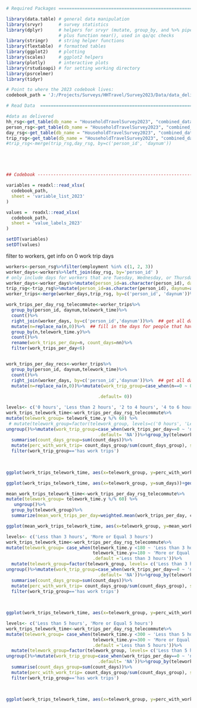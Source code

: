 

```r
# Required Packages ============================================================

library(data.table) # general data manipulation
library(srvyr)      # survey statistics
library(dplyr)      # helpers for srvyr (mutate, group_by, and %>% pipe), 
                    # plus function near(), used in qa/qc checks 
library(stringr)    # string helper functions
library(flextable)  # formatted tables
library(ggplot2)    # plotting
library(scales)     # ggplot2 helpers
library(plotly)     # interactive plots
library(rstudioapi) # for setting working directory
library(psrcelmer)
library(tidyr)

# Point to where the 2023 codebook lives:
codebook_path = 'J:/Projects/Surveys/HHTravel/Survey2023/Data/data_deliverable_81823/codebook_guide/PSRC_Combined_Codebook_2023_08162023.xlsx'

# Read Data  ===================================================================

#data as delivered
hh_rsg<-get_table(db_name = "HouseholdTravelSurvey2023", "combined_data", "v_household")
person_rsg<-get_table(db_name = "HouseholdTravelSurvey2023", "combined_data", "v_person")
day_rsg<-get_table(db_name = "HouseholdTravelSurvey2023", "combined_data", "v_day")
trip_rsg<-get_table(db_name = "HouseholdTravelSurvey2023", "combined_data", "v_trip")
#trip_rsg<-merge(trip_rsg,day_rsg, by=c('person_id', 'daynum'))





## Codebook -------------------------------------------------------------------- 

variables = readxl::read_xlsx(
  codebook_path,
  sheet = 'variable_list_2023'
)

values =  readxl::read_xlsx(
  codebook_path,
  sheet = 'value_labels_2023'
)

setDT(variables)
setDT(values)

```



filter to workers, get info on 0 work trip days
```r

workers<-person_rsg%>%filter(employment %in% c(1, 2, 3))
worker_days<-workers%>%left_join(day_rsg, by='person_id' )
# only include days for workers that are Tuesday, Wednesday, or Thursday
worker_days<-worker_days%>%mutate(person_id=as.character(person_id), daynum=as.character(daynum))%>%filter(travel_dow %in% c(2,3,4))
trip_rsg<-trip_rsg%>%mutate(person_id=as.character(person_id), daynum=as.character(daynum))
worker_trips<-merge(worker_days,trip_rsg, by=c('person_id', 'daynum'))%>%filter(dest_purpose_cat %in% c(2,3))
```

```r

work_trips_per_day_rsg_telecommute<-worker_trips%>%
  group_by(person_id, daynum,telework_time)%>%
  count()%>%
  right_join(worker_days, by=c('person_id','daynum'))%>%  ## get all days whether or not they have work trips
  mutate(n=replace_na(n,0))%>%  ## fill in the days for people that have no work trips
  group_by(n,telework_time.y)%>%
  count()%>%
  rename(work_trips_per_day=n, count_days=nn)%>%
  filter(work_trips_per_day<6)



```

```r
work_trips_per_day_recs<-worker_trips%>%
  group_by(person_id, daynum,telework_time)%>%
  count()%>%
  right_join(worker_days, by=c('person_id','daynum'))%>%  ## get all days whether or not they have work trips
  mutate(n=replace_na(n,0))%>%mutate(work_trip_group=case_when(n==0 ~ 0,
                                                                                                               n>0 ~ 1,
                                   .default= 0))
```



```r
levels<- c('0 hours', 'Less than 2 hours', '2 to 4 hours', '4 to 6 hours', '6 to 8 hours', '8 to 10 hours', 'more than 10 hours')
work_trips_telework_time<-work_trips_per_day_rsg_telecommute%>%
mutate(telework_group= telework_time.y %/% 60) %>%
 # mutate(telework_group=factor(telework_group, levels=c('0 hours', 'Less than 2 hours', '2 to 4 hours', '4 to 6 hours', '6 to 8 hours', '8 to 10 hours', 'more than 10 hours')))
ungroup()%>%mutate(work_trip_group=case_when(work_trips_per_day==0 ~ 'no work trips',work_trips_per_day>0 ~ 'has work trips',
                                   .default= 'NA'))%>%group_by(telework_group,work_trip_group)%>%
  summarise(count_days_group=sum(count_days))%>%
  mutate(perc_with_work_trip= count_days_group/sum(count_days_group), sum_days=sum(count_days_group))%>%
  filter(work_trip_group=='has work trips')
  
  


```

```r
ggplot(work_trips_telework_time, aes(x=telework_group, y=perc_with_work_trip, fill=work_trip_group))+geom_bar(stat="identity")+geom_text(aes(label=round(perc_with_work_trip,2)))+xlab('Number of Hours Teleworking')+ylab('Percent of Workers taking 1 or more work trip')
```
```r
ggplot(work_trips_telework_time, aes(x=telework_group, y=sum_days))+geom_bar(stat="identity")+geom_text(aes(label=sum_days))
```



```r

mean_work_trips_telework_time<-work_trips_per_day_rsg_telecommute%>%
mutate(telework_group= telework_time.y %/% 60) %>%
   ungroup()%>%
  group_by(telework_group)%>%
  summarize(mean_work_trips_per_day=weighted.mean(work_trips_per_day, count_days))

```

```r
ggplot(mean_work_trips_telework_time, aes(x=telework_group, y=mean_work_trips_per_day))+geom_bar(stat="identity")+geom_text(aes(label=round(mean_work_trips_per_day,2)))
```
```r
levels<- c('Less than 3 hours', 'More or Equal 3 hours')
work_trips_telework_time<-work_trips_per_day_rsg_telecommute%>%
mutate(telework_group= case_when(telework_time.y <180 ~ 'Less than 3 hours',
                                 telework_time.y>=180 ~ 'More or Equal 3 hours',
                                 .default ='Less than 3 hours'))%>%
  mutate(telework_group=factor(telework_group, levels= c('Less than 3 hours', 'More or Equal 3 hours')))%>%
ungroup()%>%mutate(work_trip_group=case_when(work_trips_per_day==0 ~ 'no work trips',work_trips_per_day>0 ~ 'has work trips',
                                   .default= 'NA'))%>%group_by(telework_group,work_trip_group)%>%
  summarise(count_days_group=sum(count_days))%>%
  mutate(perc_with_work_trip= count_days_group/sum(count_days_group), sum_days=sum(count_days_group))%>%
  filter(work_trip_group=='has work trips')
  
  


```

```r
ggplot(work_trips_telework_time, aes(x=telework_group, y=perc_with_work_trip, fill=work_trip_group))+geom_bar(stat="identity")+geom_text(aes(label=round(perc_with_work_trip,2)))
```

```r
levels<- c('Less than 5 hours', 'More or Equal 5 hours')
work_trips_telework_time<-work_trips_per_day_rsg_telecommute%>%
mutate(telework_group= case_when(telework_time.y <300 ~ 'Less than 5 hours',
                                 telework_time.y>=300 ~ 'More or Equal 5 hours',
                                 .default ='Less than 5 hours'))%>%
  mutate(telework_group=factor(telework_group, levels= c('Less than 5 hours', 'More or Equal 5 hours')))%>%
ungroup()%>%mutate(work_trip_group=case_when(work_trips_per_day==0 ~ 'no work trips',work_trips_per_day>0 ~ 'has work trips',
                                   .default= 'NA'))%>%group_by(telework_group,work_trip_group)%>%
  summarise(count_days_group=sum(count_days))%>%
  mutate(perc_with_work_trip= count_days_group/sum(count_days_group), sum_days=sum(count_days_group))%>%
  filter(work_trip_group=='has work trips')
  
  


```


```r
ggplot(work_trips_telework_time, aes(x=telework_group, y=perc_with_work_trip, fill=work_trip_group))+geom_bar(stat="identity")+geom_text(aes(label=round(perc_with_work_trip,2)))
```
